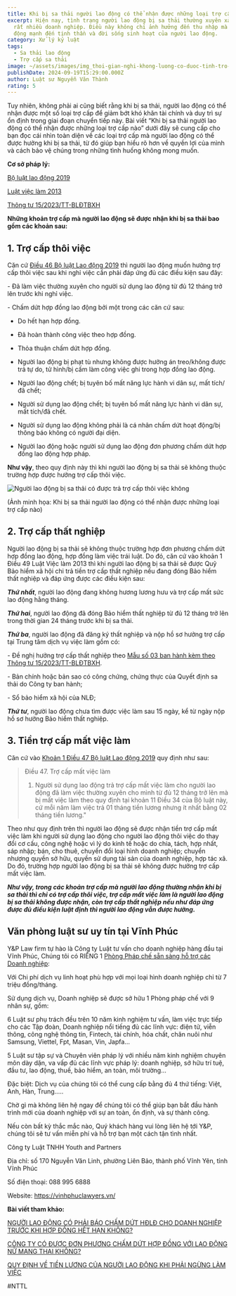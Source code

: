 ```yaml
---
title: Khi bị sa thải người lao động có thể nhận được những loại trợ cấp nào?
excerpt: Hiện nay, tình trạng người lao động bị sa thải thường xuyên xảy ra ở
  rất nhiều doanh nghiệp. Điều này không chỉ ảnh hưởng đến thu nhập mà còn tác
  động mạnh đến tinh thần và đời sống sinh hoạt của người lao động.
category: Xử lý kỷ luật
tags:
  - Sa thải lao động
  - Trợ cấp sa thải
image: ~/assets/images/img_thoi-gian-nghi-khong-luong-co-duoc-tinh-tro-cap-thoi-viec.jpg
publishDate: 2024-09-19T15:29:00.000Z
author: Luật sư Nguyễn Văn Thành
rating: 5
---
```

Tuy nhiên, không phải ai cũng biết rằng khi bị sa thải, người lao động có thể nhận được một số loại trợ cấp để giảm bớt khó khăn tài chính và duy trì sự ổn định trong giai đoạn chuyển tiếp này. Bài viết “Khi bị sa thải người lao động có thể nhận được những loại trợ cấp nào” dưới đây sẽ cung cấp cho bạn đọc cái nhìn toàn diện về các loại trợ cấp mà người lao động có thể được hưởng khi bị sa thải, từ đó giúp bạn hiểu rõ hơn về quyền lợi của mình và cách bảo vệ chúng trong những tình huống không mong muốn.

**Cơ sở pháp lý:**

[Bộ luật lao động 2019](https://yplawfirm.vn/tin-tuc-phap-luat/van-ban-phap-luat/bo-luat-lao-dong-2019-so-45-2019-qh14-35835.htm)

[Luật việc làm 2013](https://yplawfirm.vn/tin-tuc-phap-luat/van-ban-phap-luat/luat-viec-lam-2013-35867.htm)

[Thông tư 15/2023/TT-BLĐTBXH](https://yplawfirm.vn/tin-tuc-phap-luat/van-ban-phap-luat/thong-tu-15-2023-tt-bldtbxh-35868.htm)

**Những khoản trợ cấp mà người lao động sẽ được nhận khi bị sa thải bao gồm các khoản sau:**

## 1.  Trợ cấp thôi việc

Căn cứ [Điều 46 Bộ luật Lao động 2019](https://yplawfirm.vn/tin-tuc-phap-luat/van-ban-phap-luat/bo-luat-lao-dong-2019-so-45-2019-qh14-35835.htm) thì người lao động muốn hưởng trợ cấp thôi việc sau khi nghỉ việc cần phải đáp ứng đủ các điều kiện sau đây:

\- Đã làm việc thường xuyên cho người sử dụng lao động từ đủ 12 tháng trở lên trước khi nghỉ việc.

\- Chấm dứt hợp đồng lao động bởi một trong các căn cứ sau:

+ Do hết hạn hợp đồng.

+ Đã hoàn thành công việc theo hợp đồng.

+ Thỏa thuận chấm dứt hợp đồng.

+ Người lao động bị phạt tù nhưng không được hưởng án treo/không được trả tự do, tử hình/bị cấm làm công việc ghi trong hợp đồng lao động.

+ Người lao động chết; bị tuyên bố mất năng lực hành vi dân sự, mất tích/đã chết;

+ Người sử dụng lao động chết; bị tuyên bố mất năng lực hành vi dân sự, mất tích/đã chết.

+ Người sử dụng lao động không phải là cá nhân chấm dứt hoạt động/bị thông báo không có người đại diện.

+ Người lao động hoặc người sử dụng lao động đơn phương chấm dứt hợp đồng lao động hợp pháp.

**Như vậy**, theo quy định này thì khi người lao động bị sa thải sẽ không thuộc trường hợp được hưởng trợ cấp thôi việc.

![Người lao động bị sa thải có được trả trợ cấp thôi việc không](~/assets/images/người-lao-động-bị-sa-thải-có-được-trả-trợ-cấp-thôi-việc-không.jpg "Người lao động bị sa thải có được trả trợ cấp thôi việc không")

(Ảnh minh họa: Khi bị sa thải người lao động có thể nhận được những loại trợ cấp nào)

## 2. Trợ cấp thất nghiệp

Người lao động bị sa thải sẽ không thuộc trường hợp đơn phương chấm dứt hợp đồng lao động, hợp đồng làm việc trái luật. Do đó, căn cứ vào khoản 1 Điều 49 Luật Việc làm 2013 thì khi người lao động bị sa thải sẽ được Quỹ Bảo hiểm xã hội chi trả tiền trợ cấp thất nghiệp nếu đang đóng Bảo hiểm thất nghiệp và đáp ứng được các điều kiện sau:

***Thứ nhất***, người lao động đang không hương lương hưu và trợ cấp mất sức lao động hằng tháng.

***Thứ hai***, người lao động đã đóng Bảo hiểm thất nghiệp từ đủ 12 tháng trở lên trong thời gian 24 tháng trước khi bị sa thải.

***Thứ ba***, người lao động đã đăng ký thất nghiệp và nộp hồ sơ hưởng trợ cấp tại Trung tâm dịch vụ việc làm gồm có:

\- Đề nghị hưởng trợ cấp thất nghiệp theo [Mẫu số 03 ban hành kèm theo Thông tư 15/2023/TT-BLĐTBXH](https://yplawfirm.vn/tin-tuc-phap-luat/van-ban-phap-luat/thong-tu-15-2023-tt-bldtbxh-35868.htm).

\- Bản chính hoặc bản sao có công chứng, chứng thực của Quyết định sa thải do Công ty ban hành;

\- Sổ bảo hiểm xã hội của NLĐ;

***Thứ tư***, người lao động chưa tìm được việc làm sau 15 ngày, kể từ ngày nộp hồ sơ hưởng Bảo hiểm thất nghiệp.

## 3. Tiền trợ cấp mất việc làm

Căn cứ vào [Khoản 1 Điều 47 Bộ luật Lao động 2019](https://yplawfirm.vn/tin-tuc-phap-luat/van-ban-phap-luat/bo-luat-lao-dong-2019-so-45-2019-qh14-35835.htm) quy định như sau:

> Điều 47. Trợ cấp mất việc làm
>
> 1. Người sử dụng lao động trả trợ cấp mất việc làm cho người lao động đã làm việc thường xuyên cho mình từ đủ 12 tháng trở lên mà bị mất việc làm theo quy định tại khoản 11 Điều 34 của Bộ luật này, cứ mỗi năm làm việc trả 01 tháng tiền lương nhưng ít nhất bằng 02 tháng tiền lương."

Theo như quy định trên thì người lao động sẽ được nhận tiền trợ cấp mất việc làm khi người sử dụng lao động cho người lao động thôi việc do thay đổi cơ cấu, công nghệ hoặc vì lý do kinh tế hoặc do chia, tách, hợp nhất, sáp nhập; bán, cho thuê, chuyển đổi loại hình doanh nghiệp; chuyển nhượng quyền sở hữu, quyền sử dụng tài sản của doanh nghiệp, hợp tác xã. Do đó, trường hợp người lao động bị sa thải sẽ không được hưởng trợ cấp mất việc làm.

***Như vậy, trong các khoản trợ cấp mà người lao động thường nhận khi bị sa thải thì chỉ có trợ cấp thôi việc, trợ cấp mất việc làm là người lao động bị sa thải không được nhận, còn trợ cấp thất nghiệp nếu như đáp ứng được đủ điều kiện luật định thì người lao động vẫn được hưởng.***

## Văn phòng luật sư uy tín tại Vĩnh Phúc

Y&P Law firm tự hào là Công ty Luật tư vấn cho doanh nghiệp hàng đầu tại Vĩnh Phúc, Chúng tôi có RIÊNG 1 [Phòng Pháp chế sẵn sàng hỗ trợ các Doanh nghiệp](https://vinhphuclawyers.vn/dich-vu-phap-ly/ho-tro-doanh-nghiep/dich-vu-phap-che-doanh-nghiep-tai-vinh-phuc-35791.htm):

Với Chi phí dịch vụ linh hoạt phù hợp với mọi loại hình doanh nghiệp chỉ từ 7 triệu đồng/tháng.

Sử dụng dịch vụ, Doanh nghiệp sẽ được sở hữu 1 Phòng pháp chế với 9 nhân sự, gồm:

6 Luật sư phụ trách đều trên 10 năm kinh nghiệm tư vấn, làm việc trực tiếp cho các Tập đoàn, Doanh nghiệp nổi tiếng đủ các lĩnh vực: điện tử, viễn thông, công nghệ thông tin, Fintech, tài chính, hóa chất, chăn nuôi như Samsung, Viettel, Fpt, Masan, Vin, Japfa...

5 Luật sư tập sự và Chuyên viên pháp lý với nhiều năm kinh nghiệm chuyên môn dày dặn, va vấp đủ các lĩnh vực pháp lý: doanh nghiệp, sở hữu trí tuệ, đầu tư, lao động, thuế, bảo hiểm, an toàn, môi trường...

Đặc biệt: Dịch vụ của chúng tôi có thể cung cấp bằng đủ 4 thứ tiếng: Việt, Anh, Hàn, Trung.....

Chờ gì mà không liên hệ ngay để chúng tôi có thể giúp bạn bắt đầu hành trình mới của doanh nghiệp với sự an toàn, ổn định, và sự thành công.

Nếu còn bất kỳ thắc mắc nào, Quý khách hàng vui lòng liên hệ tới Y&P, chúng tôi sẽ tư vấn miễn phí và hỗ trợ bạn một cách tận tình nhất.

Công ty Luật TNHH Youth and Partners

Địa chỉ: số 170 Nguyễn Văn Linh, phường Liên Bảo, thành phố Vĩnh Yên, tỉnh Vĩnh Phúc

Số điện thoại: 088 995 6888

Website: https://vinhphuclawyers.vn/

**Bài viết tham khảo:**

[NGƯỜI LAO ĐỘNG CÓ PHẢI BÁO CHẤM DỨT HĐLĐ CHO DOANH NGHIỆP TRƯỚC KHI HỢP ĐỒNG HẾT HẠN KHÔNG?](https://vinhphuclawyers.vn/kien-thuc-phap-ly/lao-dong/nguoi-lao-dong-co-phai-bao-cham-dut-hdld-cho-doanh-nghiep-truoc-khi-hop-dong-het-han-khong-35965.htm)

[CÔNG TY CÓ ĐƯỢC ĐƠN PHƯƠNG CHẤM DỨT HỢP ĐỒNG VỚI LAO ĐỘNG NỮ MANG THAI KHÔNG?](https://vinhphuclawyers.vn/kien-thuc-phap-ly/lao-dong/cong-ty-co-duoc-don-phuong-cham-dut-hop-dong-voi-lao-dong-nu-mang-thai-khong-35942.htm)

[QUY ĐỊNH VỀ TIỀN LƯƠNG CỦA NGƯỜI LAO ĐỘNG KHI PHẢI NGỪNG LÀM VIỆC](https://vinhphuclawyers.vn/kien-thuc-phap-ly/lao-dong/quy-dinh-ve-tien-luong-cua-nguoi-lao-dong-khi-phai-ngung-lam-viec-35941.htm)

\#NTTL
